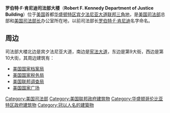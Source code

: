 {{NoteTA
|G1=PP
}}
{{Infobox building
| building_name        = 罗伯特·F·肯尼迪司法部大楼<br/>Robert F. Kennedy Department of Justice Building
| image                = U.S. Department of Justice headquarters, August 12, 2006.jpg
| caption              = 
| former_names         = 
| alternate_names      = 
| architectural_style  = [[新古典主义|新古典主义]]、[[装饰艺术|装饰艺术]]
| cost                 = 
| location             = [[华盛顿特区|华盛顿特区]][[宾夕法尼亚大道|宾夕法尼亚大道]]950号
| owner                = [[美国联邦政府|美国联邦政府]]
| current_tenants      = [[美国司法部|美国司法部]]
| coordinates          = {{coord|38.8932|-77.025|display=inline,title|type:landmark_region:US-DC}}
| start_date           = 1931年
| completion_date      = 1935年
| renovation_date      = 
| height               = 
| diameter             = 
| other_dimensions     = 
| floor_count          = 120万平方英尺
| floor_area           = 
| architect            = 
| other_designers      = 
| ren_architect        =
| ren_firm             =
| ren_oth_designers    = 
}}
'''罗伯特·F·肯尼迪司法部大楼'''（'''Robert F. Kennedy Department of Justice Building'''）位于[[美国|美国]]首都[[华盛顿特区|华盛顿特区]][[宾夕法尼亚大道|宾夕法尼亚大道]][[联邦三角地|联邦三角地]]，是[[美国司法部|美国司法部]]总部和[[美国司法部长|美国司法部长]]办公室所在地，以前司法部长[[罗伯特·F·肯尼迪|罗伯特·F·肯尼迪]]名字命名。

==周边==
司法部大楼北边是宾夕法尼亚大道，南边是[[宪法大道|宪法大道]]，东边是第9大街，西边是第10大街，其周边建筑有：
*[[美国国家档案局|美国国家档案局]]
*[[美国国家税务局|美国国家税务局]]
*[[美国联邦调查局|美国联邦调查局]]
*[[美国国家广场|美国国家广场]]

{{US-stub}}
[[Category:美国司法部|Category:美国司法部]]
[[Category:美国联邦政府建筑物|Category:美国联邦政府建筑物]]
[[Category:华盛顿哥伦比亚特区政府建筑物|Category:华盛顿哥伦比亚特区政府建筑物]]
[[Category:冠以人名的建築物|Category:冠以人名的建築物]]